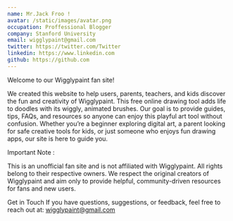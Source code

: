 ```yaml
---
name: Mr.Jack Froo !
avatar: /static/images/avatar.png
occupation: Proffessional Blogger
company: Stanford University
email: wigglypaint@gmail.com
twitter: https://twitter.com/Twitter
linkedin: https://www.linkedin.com
github: https://github.com
---
```


Welcome to our Wigglypaint fan site!

We created this website to help users, parents, teachers, and kids discover the fun and creativity of Wigglypaint. This free online drawing tool adds life to doodles with its wiggly, animated brushes. Our goal is to provide guides, tips, FAQs, and resources so anyone can enjoy this playful art tool without confusion.
Whether you’re a beginner exploring digital art, a parent looking for safe creative tools for kids, or just someone who enjoys fun drawing apps, our site is here to guide you.

Important Note :

This is an unofficial fan site and is not affiliated with Wigglypaint. All rights belong to their respective owners.
We respect the original creators of Wigglypaint and aim only to provide helpful, community-driven resources for fans and new users.

Get in Touch
If you have questions, suggestions, or feedback, feel free to reach out at:
wigglypaint@gmail.com
